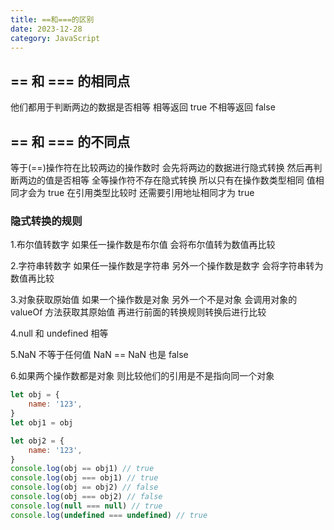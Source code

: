 ```yaml
---
title: ==和===的区别
date: 2023-12-28
category: JavaScript
---
```


## == 和 === 的相同点

他们都用于判断两边的数据是否相等 相等返回 true 不相等返回 false

## == 和 === 的不同点

等于(==)操作符在比较两边的操作数时 会先将两边的数据进行隐式转换 然后再判断两边的值是否相等
全等操作符不存在隐式转换 所以只有在操作数类型相同 值相同才会为 true 在引用类型比较时 还需要引用地址相同才为 true

### 隐式转换的规则

1.布尔值转数字
如果任一操作数是布尔值 会将布尔值转为数值再比较

2.字符串转数字
如果任一操作数是字符串 另外一个操作数是数字 会将字符串转为数值再比较

3.对象获取原始值
如果一个操作数是对象 另外一个不是对象 会调用对象的 valueOf 方法获取其原始值 再进行前面的转换规则转换后进行比较

4.null 和 undefined 相等

5.NaN 不等于任何值 NaN == NaN 也是 false

6.如果两个操作数都是对象 则比较他们的引用是不是指向同一个对象

```js
let obj = {
	name: '123',
}
let obj1 = obj

let obj2 = {
	name: '123',
}
console.log(obj == obj1) // true
console.log(obj === obj1) // true
console.log(obj == obj2) // false
console.log(obj === obj2) // false
console.log(null === null) // true
console.log(undefined === undefined) // true
```
